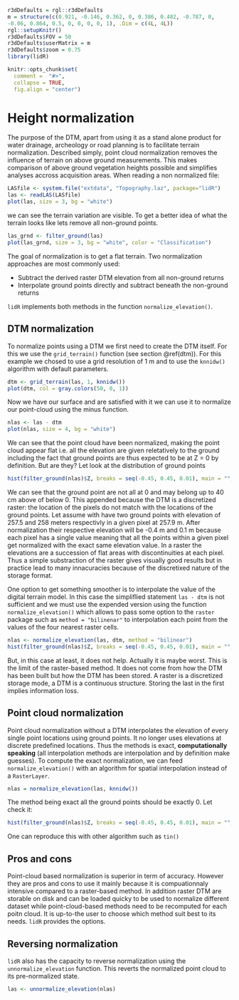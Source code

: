 ```r
r3dDefaults = rgl::r3dDefaults
m = structure(c(0.921, -0.146, 0.362, 0, 0.386, 0.482, -0.787, 0, 
-0.06, 0.864, 0.5, 0, 0, 0, 0, 1), .Dim = c(4L, 4L))
rgl::setupKnitr()
r3dDefaults$FOV = 50
r3dDefaults$userMatrix = m
r3dDefaults$zoom = 0.75
library(lidR)

knitr::opts_chunk$set(
  comment =  "#>", 
  collapse = TRUE,
  fig.align = "center")
```

# Height normalization {#normalization}

The purpose of the DTM, apart from using it as a stand alone product for water drainage, archeology or road planning is to facilitate terrain normalization. Described simply, point cloud normalization removes the influence of terrain on above ground measurements. This makes comparison of above ground vegetation heights possible and simplifies analyses accross acquisition areas. When reading a non normalized file:

```r
LASfile <- system.file("extdata", "Topography.laz", package="lidR")
las <- readLAS(LASfile)
plot(las, size = 3, bg = "white")
```

we can see the terrain variation are visible. To get a better idea of what the terrain looks like lets remove all non-ground points.

```r
las_grnd <- filter_ground(las)
plot(las_grnd, size = 3, bg = "white", color = "Classification")
```

The goal of normalization is to get a flat terrain. Two normalization approaches are most commonly used:

* Subtract the derived raster DTM elevation from all non-ground returns 
* Interpolate ground points directly and subtract beneath the non-ground returns

`lidR` implements both methods in the function `normalize_elevation()`.

## DTM normalization

To normalize points using a DTM we first need to create the DTM itself. For this we use the `grid_terrain()` function (see section \@ref(dtm)). For this example we chosed to use a grid resolution of 1 m and to use the `knnidw()` algorithm with default parameters.

```r
dtm <- grid_terrain(las, 1, knnidw())
plot(dtm, col = gray.colors(50, 0, 1))
```

Now we have our surface and are satisfied with it we can use it to normalize our point-cloud using the minus function.

```r
nlas <- las - dtm
plot(nlas, size = 4, bg = "white")
```

We can see that the point cloud have been normalized, making the point cloud appear flat i.e. all the elevation are given reletatively to the ground including the fact that ground points are thus expected to be at Z = 0 by definition. But are they? Let look at the distribution of ground points

```r
hist(filter_ground(nlas)$Z, breaks = seq(-0.45, 0.45, 0.01), main = "", xlab = "Elevation")
```

We can see that the ground point are not all at 0 and may belong up to 40 cm above of below 0. This appended because the DTM is a discretized raster: the location of the pixels do not match with the locations of the ground points. Let assume with have two ground points with elevation of 257.5 and 258 meters respectivly in a given pixel at 257.9 m. After normalization their respective elevation will be -0.4 m and 0.1 m because each pixel has a single value meaning that all the points within a given pixel get normalized with the exact same elevation value. In a raster the elevations are a succession of flat areas with discontinuities at each pixel. Thus a simple substraction of the raster gives visually good results but in practice lead to many innacuracies because of the discretixed nature of the storage format.

One option to get something smoother is to interpolate the value of the digital terrain model. In this case the simpliflied statement `las - dtm` is not sufficient and we must use the expended version using the function `normalize_elevation()` which allows to pass some option to the `raster` package such as `method = "bilinenar"` to interpolation each point from the values of the four nearest raster cells.

```r
nlas <- normalize_elevation(las, dtm, method = "bilinear")
hist(filter_ground(nlas)$Z, breaks = seq(-0.45, 0.45, 0.01), main = "", xlab = "Elevation")
```

But, in this case at least, it does not help. Actually it is maybe worst. This is the limit of the raster-based method. It does not come from how the DTM has been built but how the DTM has been stored. A raster is a discretized storage mode, a DTM is a continuous structure. Storing the last in the first implies information loss.

## Point cloud normalization

Point cloud normalization without a DTM interpolates the elevation of every single point locations using ground points. It no longer uses elevations at discrete predefined locations. Thus the methods is exact, **computationally speaking** (all interpolation methods are interpolation and by definition make guesses). To compute the exact normalization, we can feed `normalize_elevation()` with an algorithm for spatial interpolation instead of a `RasterLayer`.

```r
nlas = normalize_elevation(las, knnidw())
```

The method being exact all the ground points should be exactly 0. Let check it:

```r
hist(filter_ground(nlas)$Z, breaks = seq(-0.45, 0.45, 0.01), main = "", xlab = "Elevation")
```

One can reproduce this with other algorithm such as `tin()`

## Pros and cons

Point-cloud based normalization is superior in term of accuracy. However they are pros and cons to use it mainly because it is compuationnaly intensive compared to a raster-based method. In addition raster DTM are storable on disk and can be loaded quicky to be used to normalize different dataset while point-cloud-based methods need to be recomputed for each poitn cloud. It is up-to-the user to choose which method suit best to its needs. `lidR` provides the options.

## Reversing normalization

`lidR` also has the capacity to reverse normalization using the `unnormalize_elevation` function. This reverts the normalized point cloud to its pre-normalized state.

```r
las <- unnormalize_elevation(nlas)
```

